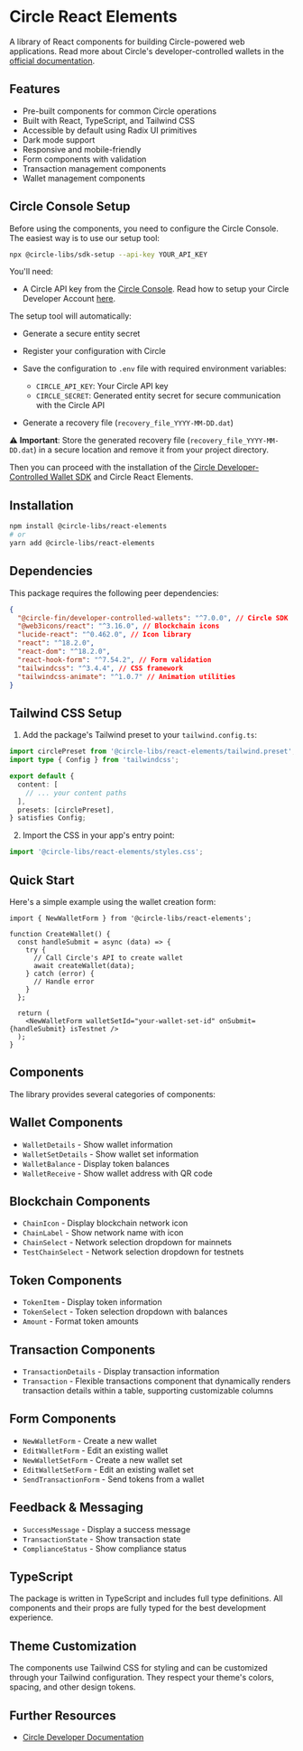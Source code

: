 # Circle React Elements

A library of React components for building Circle-powered web applications. Read more about Circle's developer-controlled wallets in the [official documentation](https://developers.circle.com/w3s/developer-controlled-create-your-first-wallet).

## Features

- Pre-built components for common Circle operations
- Built with React, TypeScript, and Tailwind CSS
- Accessible by default using Radix UI primitives
- Dark mode support
- Responsive and mobile-friendly
- Form components with validation
- Transaction management components
- Wallet management components

## Circle Console Setup

Before using the components, you need to configure the Circle Console. The easiest way is to use our setup tool:

```bash
npx @circle-libs/sdk-setup --api-key YOUR_API_KEY
```

You'll need:

- A Circle API key from the [Circle Console](https://console.circle.com). Read how to setup your Circle Developer Account [here](https://developers.circle.com/w3s/circle-developer-account).

The setup tool will automatically:

- Generate a secure entity secret
- Register your configuration with Circle
- Save the configuration to `.env` file with required environment variables:

  - `CIRCLE_API_KEY`: Your Circle API key
  - `CIRCLE_SECRET`: Generated entity secret for secure communication with the Circle API

- Generate a recovery file (`recovery_file_YYYY-MM-DD.dat`)

⚠️ **Important**: Store the generated recovery file (`recovery_file_YYYY-MM-DD.dat`) in a secure location and remove it from your project directory.

Then you can proceed with the installation of the [Circle Developer-Controlled Wallet SDK](https://developers.circle.com/w3s/nodejs-sdk) and Circle React Elements.

## Installation

```bash
npm install @circle-libs/react-elements
# or
yarn add @circle-libs/react-elements
```

## Dependencies

This package requires the following peer dependencies:

```json
{
  "@circle-fin/developer-controlled-wallets": "^7.0.0", // Circle SDK
  "@web3icons/react": "^3.16.0", // Blockchain icons
  "lucide-react": "^0.462.0", // Icon library
  "react": "^18.2.0",
  "react-dom": "^18.2.0",
  "react-hook-form": "^7.54.2", // Form validation
  "tailwindcss": "^3.4.4", // CSS framework
  "tailwindcss-animate": "^1.0.7" // Animation utilities
}
```

## Tailwind CSS Setup

1. Add the package's Tailwind preset to your `tailwind.config.ts`:

```typescript
import circlePreset from '@circle-libs/react-elements/tailwind.preset';
import type { Config } from 'tailwindcss';

export default {
  content: [
    // ... your content paths
  ],
  presets: [circlePreset],
} satisfies Config;
```

2. Import the CSS in your app's entry point:

```typescript
import '@circle-libs/react-elements/styles.css';
```

## Quick Start

Here's a simple example using the wallet creation form:

```tsx
import { NewWalletForm } from '@circle-libs/react-elements';

function CreateWallet() {
  const handleSubmit = async (data) => {
    try {
      // Call Circle's API to create wallet
      await createWallet(data);
    } catch (error) {
      // Handle error
    }
  };

  return (
    <NewWalletForm walletSetId="your-wallet-set-id" onSubmit={handleSubmit} isTestnet />
  );
}
```

## Components

The library provides several categories of components:

## Wallet Components

- `WalletDetails` - Show wallet information
- `WalletSetDetails` - Show wallet set information
- `WalletBalance` - Display token balances
- `WalletReceive` - Show wallet address with QR code

## Blockchain Components

- `ChainIcon` - Display blockchain network icon
- `ChainLabel` - Show network name with icon
- `ChainSelect` - Network selection dropdown for mainnets
- `TestChainSelect` - Network selection dropdown for testnets

## Token Components

- `TokenItem` - Display token information
- `TokenSelect` - Token selection dropdown with balances
- `Amount` - Format token amounts

## Transaction Components

- `TransactionDetails` - Display transaction information
- `Transaction` - Flexible transactions component that dynamically renders transaction details within a table, supporting customizable columns

## Form Components

- `NewWalletForm` - Create a new wallet
- `EditWalletForm` - Edit an existing wallet
- `NewWalletSetForm` - Create a new wallet set
- `EditWalletSetForm` - Edit an existing wallet set
- `SendTransactionForm` - Send tokens from a wallet

## Feedback & Messaging

- `SuccessMessage` - Display a success message
- `TransactionState` - Show transaction state
- `ComplianceStatus` - Show compliance status

## TypeScript

The package is written in TypeScript and includes full type definitions. All components and their props are fully typed for the best development experience.

## Theme Customization

The components use Tailwind CSS for styling and can be customized through your Tailwind configuration. They respect your theme's colors, spacing, and other design tokens.

## Further Resources

- [Circle Developer Documentation](https://developers.circle.com/w3s/developer-controlled-create-your-first-wallet)
